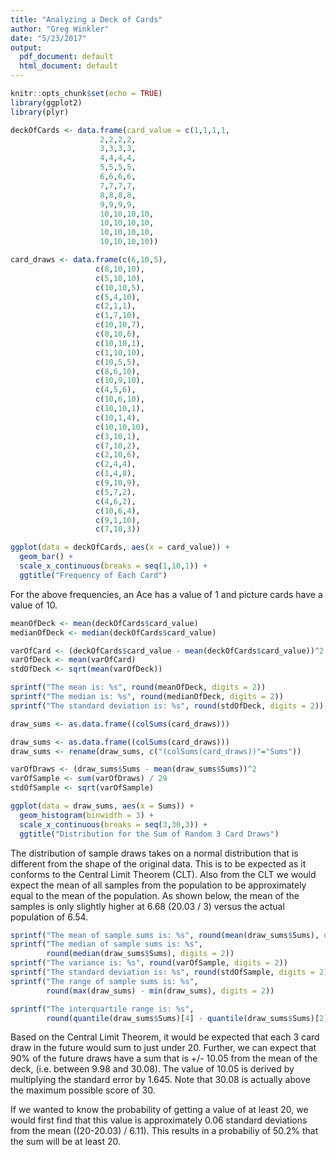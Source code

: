 ```yaml
---
title: "Analyzing a Deck of Cards"
author: "Greg Winkler"
date: "5/23/2017"
output:
  pdf_document: default
  html_document: default
---
```


```r
knitr::opts_chunk$set(echo = TRUE)
library(ggplot2)
library(plyr)

deckOfCards <- data.frame(card_value = c(1,1,1,1,
                    2,2,2,2,
                    3,3,3,3,
                    4,4,4,4,
                    5,5,5,5,
                    6,6,6,6,
                    7,7,7,7,
                    8,8,8,8,
                    9,9,9,9,
                    10,10,10,10,
                    10,10,10,10,
                    10,10,10,10,
                    10,10,10,10))

card_draws <- data.frame(c(6,10,5),
                   c(8,10,10),
                   c(5,10,10),
                   c(10,10,5),
                   c(5,4,10),
                   c(2,1,1),
                   c(1,7,10),
                   c(10,10,7),
                   c(8,10,6),
                   c(10,10,1),
                   c(1,10,10),
                   c(10,5,5),
                   c(8,6,10),
                   c(10,9,10),
                   c(4,5,6),
                   c(10,6,10),
                   c(10,10,1),
                   c(10,1,4),
                   c(10,10,10),
                   c(3,10,1),
                   c(7,10,2),
                   c(2,10,6),
                   c(2,4,4),
                   c(1,4,8),
                   c(9,10,9),
                   c(5,7,2),
                   c(4,6,2),
                   c(10,6,4),
                   c(9,1,10),
                   c(7,10,3))

```


```r

ggplot(data = deckOfCards, aes(x = card_value)) + 
  geom_bar() +
  scale_x_continuous(breaks = seq(1,10,1)) +
  ggtitle("Frequency of Each Card")

```

For the above frequencies, an Ace has a value of 1 and picture cards have a value
of 10.

```r

meanOfDeck <- mean(deckOfCards$card_value)
medianOfDeck <- median(deckOfCards$card_value)

varOfCard <- (deckOfCards$card_value - mean(deckOfCards$card_value))^2
varOfDeck <- mean(varOfCard)
stdOfDeck <- sqrt(mean(varOfDeck))

sprintf("The mean is: %s", round(meanOfDeck, digits = 2))
sprintf("The median is: %s", round(medianOfDeck, digits = 2))
sprintf("The standard deviation is: %s", round(stdOfDeck, digits = 2))

```

```r

draw_sums <- as.data.frame((colSums(card_draws)))

draw_sums <- as.data.frame((colSums(card_draws)))
draw_sums <- rename(draw_sums, c("(colSums(card_draws))"="Sums"))

varOfDraws <- (draw_sums$Sums - mean(draw_sums$Sums))^2
varOfSample <- sum(varOfDraws) / 29
stdOfSample <- sqrt(varOfSample)

ggplot(data = draw_sums, aes(x = Sums)) +
  geom_histogram(binwidth = 3) +
  scale_x_continuous(breaks = seq(3,30,3)) +
  ggtitle("Distribution for the Sum of Random 3 Card Draws")

```

The distribution of sample draws takes on a normal distribution that is different 
from the shape of the original data.  This is to be expected as it conforms to 
the Central Limit Theorem (CLT).  Also from the CLT we would expect the mean of 
all samples from the population to be approximately equal to the mean of the 
population.  As shown below, the mean of the samples is only slightly higher at 
6.68 (20.03 / 3) versus the actual population of 6.54.

```r

sprintf("The mean of sample sums is: %s", round(mean(draw_sums$Sums), digits = 2))
sprintf("The median of sample sums is: %s", 
        round(median(draw_sums$Sums), digits = 2))
sprintf("The variance is: %s", round(varOfSample, digits = 2))
sprintf("The standard deviation is: %s", round(stdOfSample, digits = 2))
sprintf("The range of sample sums is: %s", 
        round(max(draw_sums) - min(draw_sums), digits = 2))

sprintf("The interquartile range is: %s",
        round(quantile(draw_sums$Sums)[4] - quantile(draw_sums$Sums)[2], 2))

```

Based on the Central Limit Theorem, it would be expected that each 3 card draw in 
the future would sum to just under 20.  Further, we can expect that 90% of the 
future draws have a sum that is +/- 10.05 from the mean of the deck, (i.e. between 
9.98 and 30.08).  The value of 10.05 is derived by multiplying the standard 
error by 1.645. Note that 30.08 is actually above the maximum possible score of
30.

If we wanted to know the probability of getting a value of at least 20, we would 
first find that this value is approximately 0.06 standard deviations from the 
mean ((20-20.03) / 6.11). This results in a probabiliy of 50.2% that the sum
will be at least 20.
